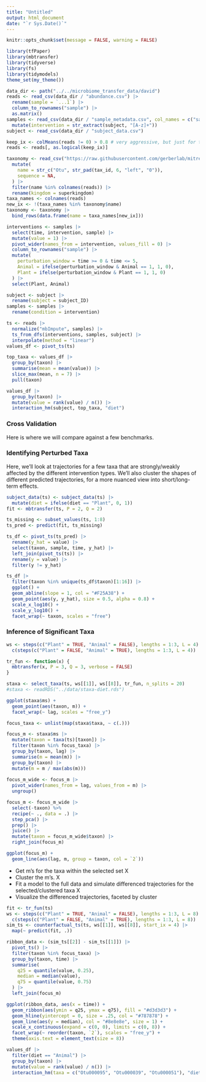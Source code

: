 ```yaml
---
title: "Untitled"
output: html_document
date: "`r Sys.Date()`"
---
```


```r
knitr::opts_chunk$set(message = FALSE, warning = FALSE)
```

```r
library(tfPaper)
library(mbtransfer)
library(tidyverse)
library(fs)
library(tidymodels)
theme_set(my_theme())
```

```r
data_dir <- path("../../microbiome_transfer_data/david")
reads <- read_csv(data_dir / "abundance.csv") |>
  rename(sample = `...1`) |>
  column_to_rownames("sample") |>
  as.matrix()
samples <- read_csv(data_dir / "sample_metadata.csv", col_names = c("sample", "subject", "time")) |>
  mutate(intervention = str_extract(subject, "[A-z]+"))
subject <- read_csv(data_dir / "subject_data.csv")

keep_ix <- colMeans(reads != 0) > 0.8 # very aggressive, but just for testing
reads <- reads[, as.logical(keep_ix)]
```

```r
taxonomy <- read_csv("https://raw.githubusercontent.com/gerberlab/mitre/master/mitre/example_data/david/taxaTable.csv") |>
  mutate(
    name = str_c("Otu", str_pad(tax_id, 6, "left", "0")),
    sequence = NA,
  ) |>
  filter(name %in% colnames(reads)) |>
  rename(kingdom = superkingdom)
taxa_names <- colnames(reads)
new_ix <- !(taxa_names %in% taxonomy$name)
taxonomy <- taxonomy |>
  bind_rows(data.frame(name = taxa_names[new_ix]))
```


```r
interventions <- samples |>
  select(time, intervention, sample) |>
  mutate(value = 1) |>
  pivot_wider(names_from = intervention, values_fill = 0) |>
  column_to_rownames("sample") |>
  mutate(
    perturbation_window = time >= 0 & time <= 5,
    Animal = ifelse(perturbation_window & Animal == 1, 1, 0),
    Plant = ifelse(perturbation_window & Plant == 1, 1, 0)
  ) |>
  select(Plant, Animal)

subject <- subject |>
  rename(subject = subject_ID)
samples <- samples |>
  rename(condition = intervention)
```

```r
ts <- reads |>
  normalize("mbImpute", samples) |>
  ts_from_dfs(interventions, samples, subject) |>
  interpolate(method = "linear")
values_df <- pivot_ts(ts)
```

```r
top_taxa <- values_df |>
  group_by(taxon) |>
  summarise(mean = mean(value)) |>
  slice_max(mean, n = 7) |>
  pull(taxon)

values_df |>
  group_by(taxon) |>
  mutate(value = rank(value) / n()) |>
  interaction_hm(subject, top_taxa, "diet")
```

### Cross Validation

Here is where we will compare against a few benchmarks.

### Identifying Perturbed Taxa

Here, we'll look at trajectories for a few taxa that are strongly/weakly
affected by the different intervention types. We'll also cluster the shapes of
different predicted trajectories, for a more nuanced view into short/long-term
effects.

```r
subject_data(ts) <- subject_data(ts) |>
  mutate(diet = ifelse(diet == "Plant", 0, 1))
fit <- mbtransfer(ts, P = 2, Q = 2)
```

```r
ts_missing <- subset_values(ts, 1:8)
ts_pred <- predict(fit, ts_missing)
```

```r
ts_df <- pivot_ts(ts_pred) |>
  rename(y_hat = value) |>
  select(taxon, sample, time, y_hat) |>
  left_join(pivot_ts(ts)) |>
  rename(y = value) |>
  filter(y != y_hat)
```

```r
ts_df |>
  filter(taxon %in% unique(ts_df$taxon)[1:16]) |>
  ggplot() +
  geom_abline(slope = 1, col = "#F25A38") +
  geom_point(aes(y, y_hat), size = 0.5, alpha = 0.8) +
  scale_x_log10() +
  scale_y_log10() +
  facet_wrap(~ taxon, scales = "free")
```

### Inference of Significant Taxa

```r
ws <- steps(c("Plant" = TRUE, "Animal" = FALSE), lengths = 1:3, L = 4) |>
  c(steps(c("Plant" = FALSE, "Animal" = TRUE), lengths = 1:3, L = 4))

tr_fun <- function(x) {
  mbtransfer(x, P = 3, Q = 3, verbose = FALSE)
}

staxa <- select_taxa(ts, ws[[1]], ws[[8]], tr_fun, n_splits = 20)
#staxa <- readRDS("../data/staxa-diet.rds")
```

```r
ggplot(staxa$ms) +
  geom_point(aes(taxon, m)) +
  facet_wrap(~ lag, scales = "free_y")
```

```r
focus_taxa <- unlist(map(staxa$taxa, ~ c(.)))

focus_m <- staxa$ms |>
  mutate(taxon = taxa(ts)[taxon]) |>
  filter(taxon %in% focus_taxa) |>
  group_by(taxon, lag) |>
  summarise(m = mean(m)) |> 
  group_by(taxon) |>
  mutate(m = m / max(abs(m)))
  
focus_m_wide <- focus_m |>
  pivot_wider(names_from = lag, values_from = m) |>
  ungroup()

focus_m <- focus_m_wide |>
  select(-taxon) %>%
  recipe(~ ., data = .) |>
  step_pca() |>
  prep() |>
  juice() |>
  mutate(taxon = focus_m_wide$taxon) |>
  right_join(focus_m)

ggplot(focus_m) +
  geom_line(aes(lag, m, group = taxon, col = `2`))
```

* Get m's for the taxa within the selected set X
* Cluster the m's. X
* Fit a model to the full data and simulate differenced trajectories for the selected/clustered taxa X
* Visualize the differenced trajectories, faceted by cluster

```r
fit <- tr_fun(ts)
ws <- steps(c("Plant" = TRUE, "Animal" = FALSE), lengths = 1:3, L = 8) |>
  c(steps(c("Plant" = FALSE, "Animal" = TRUE), lengths = 1:3, L = 8))
sim_ts <- counterfactual_ts(ts, ws[[1]], ws[[8]], start_ix = 4) |>
  map(~ predict(fit, .))
```

```r
ribbon_data <- (sim_ts[[2]] - sim_ts[[1]]) |>
  pivot_ts() |>
  filter(taxon %in% focus_taxa) |>
  group_by(taxon, time) |>
  summarise(
    q25 = quantile(value, 0.25),
    median = median(value),
    q75 = quantile(value, 0.75)
  ) |>
  left_join(focus_m)
```

```r
ggplot(ribbon_data, aes(x = time)) +
  geom_ribbon(aes(ymin = q25, ymax = q75), fill = "#d3d3d3") +
  geom_hline(yintercept = 0, size = .25, col = "#787878") +
  geom_line(aes(y = median), col = "#8e8e8e", size = 1) +
  scale_x_continuous(expand = c(0, 0), limits = c(0, 8)) +
  facet_wrap(~ reorder(taxon, `2`), scales = "free_y") +
  theme(axis.text = element_text(size = 8))
```

```r
values_df |>
  filter(diet == "Animal") |>
  group_by(taxon) |>
  mutate(value = rank(value) / n()) |>
  interaction_hm(taxa = c("Otu000095", "Otu000039", "Otu000051"), "diet")
```
